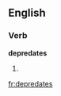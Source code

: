 
==English==

===Verb===
'''depredates'''

# {{third-person singular of|[[depredate]]}}

[[fr:depredates]]